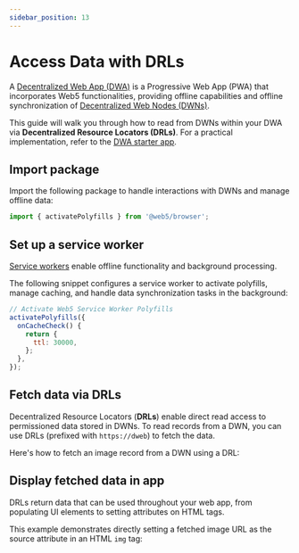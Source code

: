 ```yaml
---
sidebar_position: 13
---
```



# Access Data with DRLs

A [Decentralized Web App (DWA)](/) is a Progressive Web App (PWA) that incorporates Web5 functionalities, providing offline capabilities and offline synchronization of [Decentralized Web Nodes (DWNs)](/web5/decentralized-web-nodes/what-are-dwns/).

This guide will walk you through how to read from DWNs within your DWA via **Decentralized Resource Locators (DRLs)**. For a practical implementation, refer to the [DWA starter app](https://github.com/TBD54566975/dwa-starter).

## Import package

Import the following package to handle interactions with DWNs and manage offline data:

```js
import { activatePolyfills } from '@web5/browser';
```

## Set up a service worker

[Service workers](https://web.dev/learn/pwa/service-workers) enable offline functionality and background processing.

The following snippet configures a service worker to activate polyfills, manage caching, and handle data synchronization tasks in the background:

```js
// Activate Web5 Service Worker Polyfills
activatePolyfills({
  onCacheCheck() {
    return {
      ttl: 30000,
    };
  },
});
```

## Fetch data via DRLs

Decentralized Resource Locators (**DRLs**) enable direct read access to permissioned data stored in DWNs. To read records from a DWN, you can use DRLs (prefixed with `https://dweb`) to fetch the data.

Here's how to fetch an image record from a DWN using a DRL:

<CodeSnippet snippetName="drlFetchReadRecord" />

## Display fetched data in app

DRLs return data that can be used throughout your web app, from populating UI elements to setting attributes on HTML tags.

This example demonstrates directly setting a fetched image URL as the source attribute in an HTML `img` tag:

<CodeSnippet snippetName="renderImageUrlTag" />

